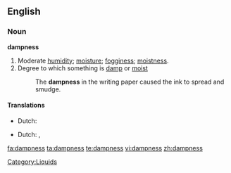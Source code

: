 ==English==

===Noun===
'''dampness'''

# Moderate [[humidity]]; [[moisture]]; [[fogginess]]; [[moistness]].
# Degree to which something is [[damp]] or [[moist]]
#: The '''dampness''' in the writing paper caused the ink to spread and smudge.

====Translations====
{{trans-top|moderate humidity}}
* Dutch: {{t-|nl|vochtigheid}}
{{trans-mid}}
{{trans-bottom}}

{{trans-top|degree to which something is damp}}
* Dutch: {{t-|nl|vochtigheid}}, {{t|nl|vochtigheidsgraad}}
{{trans-mid}}
{{trans-bottom}}

[[Category:Liquids]]

[[fa:dampness]]
[[ta:dampness]]
[[te:dampness]]
[[vi:dampness]]
[[zh:dampness]]